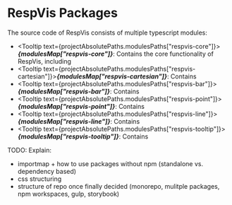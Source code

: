 
<Meta title='Using RespVis/Packages'/>

# RespVis Packages

The source code of RespVis consists of multiple typescript modules:

- <Tooltip text={projectAbsolutePaths.modulesPaths["respvis-core"]}>***{modulesMap["respvis-core"]}***</Tooltip>:
  Contains the core functionality of RespVis, including
- <Tooltip text={projectAbsolutePaths.modulesPaths["respvis-cartesian"]}>***{modulesMap["respvis-cartesian"]}***</Tooltip>:
  Contains
- <Tooltip text={projectAbsolutePaths.modulesPaths["respvis-bar"]}>***{modulesMap["respvis-bar"]}***</Tooltip>:
  Contains
- <Tooltip text={projectAbsolutePaths.modulesPaths["respvis-point"]}>***{modulesMap["respvis-point"]}***</Tooltip>:
  Contains
- <Tooltip text={projectAbsolutePaths.modulesPaths["respvis-line"]}>***{modulesMap["respvis-line"]}***</Tooltip>:
  Contains
- <Tooltip text={projectAbsolutePaths.modulesPaths["respvis-tooltip"]}>***{modulesMap["respvis-tooltip"]}***</Tooltip>:
  Contains


TODO: Explain:
- importmap + how to use packages without npm (standalone vs. dependency based)
- css structuring
- structure of repo once finally decided (monorepo, mulitple packages, npm workspaces, gulp, storybook)
